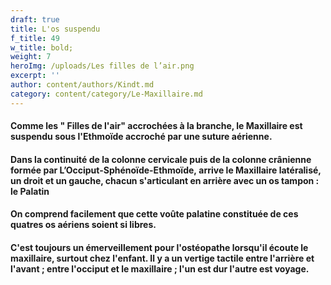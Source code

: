 ```yaml
---
draft: true
title: L'os suspendu
f_title: 49
w_title: bold;
weight: 7
heroImg: /uploads/Les filles de l’air.png
excerpt: ''
author: content/authors/Kindt.md
category: content/category/Le-Maxillaire.md
---
```


#### Comme les " Filles de l'air" accrochées à la branche, le Maxillaire est suspendu sous l'Ethmoïde accroché par une suture aérienne.

<Space height={16} />

#### Dans la continuité de la colonne&#xA;cervicale puis de la colonne crânienne formée par L’Occiput-Sphénoïde-Ethmoïde, arrive&#xA;le Maxillaire latéralisé, un droit et un gauche, chacun s'articulant en arrière avec un os tampon : le Palatin

<Space height={20} />

#### On comprend facilement que cette voûte palatine constituée de ces quatres os aériens soient si libres. 

<Space height={20} />

#### C'est toujours un émerveillement pour l'ostéopathe lorsqu'il écoute le maxillaire, surtout chez l'enfant. Il y a un vertige tactile entre l'arrière et l'avant ; entre l'occiput et le maxillaire ; l'un est dur l'autre est voyage.
